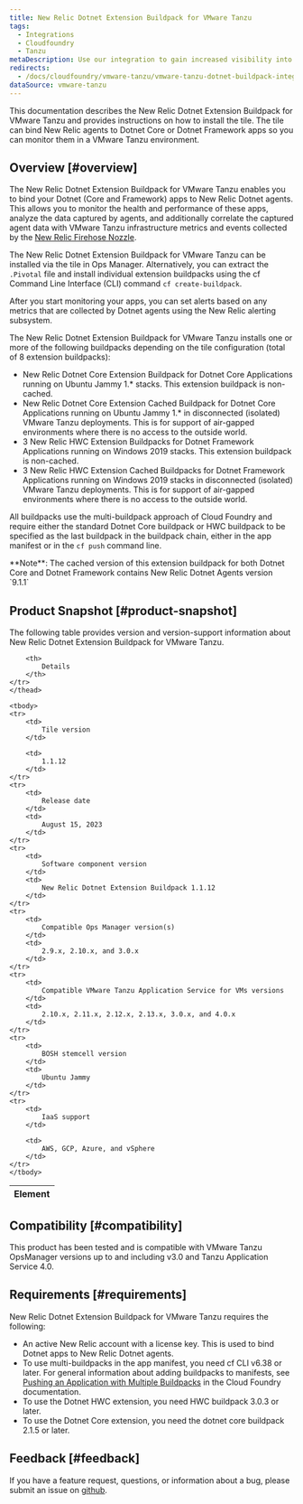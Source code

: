 ```yaml
---
title: New Relic Dotnet Extension Buildpack for VMware Tanzu
tags:
  - Integrations
  - Cloudfoundry
  - Tanzu
metaDescription: Use our integration to gain increased visibility into the performance of your VMware Tanzu environment.
redirects:
  - /docs/cloudfoundry/vmware-tanzu/vmware-tanzu-dotnet-buildpack-integration
dataSource: vmware-tanzu
---
```




This documentation describes the New Relic Dotnet Extension Buildpack for VMware Tanzu and provides instructions on how to install the tile.
The tile can bind New Relic agents to Dotnet Core or Dotnet Framework apps so you can monitor them in a VMware Tanzu environment.

## Overview [#overview]

The New Relic Dotnet Extension Buildpack for VMware Tanzu enables you to bind your Dotnet (Core and Framework)
apps to New Relic Dotnet agents. This allows you to monitor the health and performance of these apps,
analyze the data captured by agents, and additionally correlate the captured agent data with
VMware Tanzu infrastructure metrics and events collected by the [New Relic Firehose Nozzle](https://network.pivotal.io/products/nr-firehose-nozzle/).

The New Relic Dotnet Extension Buildpack for VMware Tanzu can be installed via the tile in Ops Manager.
Alternatively, you can extract the `.Pivotal` file and install individual extension buildpacks using the cf Command Line Interface (CLI) command `cf create-buildpack`.

After you start monitoring your apps, you can set alerts based on any metrics that are collected by Dotnet agents using the New Relic alerting subsystem.

The New Relic Dotnet Extension Buildpack for VMware Tanzu installs one or more of the following buildpacks depending on the tile configuration (total of 8 extension buildpacks):

* New Relic Dotnet Core Extension Buildpack for Dotnet Core Applications running on Ubuntu Jammy 1.* stacks. This extension buildpack is non-cached.
* New Relic Dotnet Core Extension Cached Buildpack for Dotnet Core Applications running on Ubuntu Jammy 1.* in disconnected (isolated) VMware Tanzu deployments. This is for support of air-gapped environments where there is no access to the outside world.
* 3 New Relic HWC Extension Buildpacks for Dotnet Framework Applications running on Windows 2019 stacks. This extension buildpack is non-cached.
* 3 New Relic HWC Extension Cached Buildpacks for Dotnet Framework Applications running on Windows 2019 stacks in disconnected (isolated) VMware Tanzu deployments. This is for support of air-gapped environments where there is no access to the outside world.

All buildpacks use the multi-buildpack approach of Cloud Foundry and require either the standard Dotnet Core buildpack or HWC buildpack to be specified as the last buildpack in the buildpack chain, either in the app manifest or in the `cf push` command line.

<Callout variant="important">
    **Note**: The cached version of this extension buildpack for both Dotnet Core and Dotnet Framework contains New Relic Dotnet Agents version `9.1.1`
</Callout>

## Product Snapshot [#product-snapshot]

The following table provides version and version-support information about New Relic Dotnet Extension Buildpack for VMware Tanzu.

<table>
    <thead>
    <tr>
        <th>
            Element
        </th>

        <th>
            Details
        </th>
    </tr>
    </thead>

    <tbody>
    <tr>
        <td>
            Tile version
        </td>

        <td>
            1.1.12
        </td>
    </tr>
    <tr>
        <td>
            Release date
        </td>
        <td>
            August 15, 2023
        </td>
    </tr>
    <tr>
        <td>
            Software component version
        </td>
        <td>
            New Relic Dotnet Extension Buildpack 1.1.12
        </td>
    </tr>
    <tr>
        <td>
            Compatible Ops Manager version(s)
        </td>
        <td>
            2.9.x, 2.10.x, and 3.0.x
        </td>
    </tr>
    <tr>
        <td>
            Compatible VMware Tanzu Application Service for VMs versions
        </td>
        <td>
            2.10.x, 2.11.x, 2.12.x, 2.13.x, 3.0.x, and 4.0.x
        </td>
    </tr>
    <tr>
        <td>
            BOSH stemcell version
        </td>
        <td>
            Ubuntu Jammy
        </td>
    </tr>
    <tr>
        <td>
            IaaS support
        </td>

        <td>
            AWS, GCP, Azure, and vSphere
        </td>
    </tr>
    </tbody>
</table>

## Compatibility [#compatibility]

This product has been tested and is compatible with VMware Tanzu OpsManager versions up to and including v3.0 and
Tanzu Application Service 4.0.

## Requirements [#requirements]

New Relic Dotnet Extension Buildpack for VMware Tanzu requires the following:
* An active New Relic account with a license key. This is used to bind Dotnet apps to New Relic Dotnet agents.
* To use multi-buildpacks in the app manifest, you need cf CLI v6.38 or later.
For general information about adding buildpacks to manifests, see [Pushing an Application with Multiple Buildpacks](https://docs.pivotal.io/application-service/buildpacks/use-multiple-buildpacks.html) in the Cloud Foundry documentation.
* To use the Dotnet HWC extension, you need HWC buildpack 3.0.3 or later.
* To use the Dotnet Core extension, you need the dotnet core buildpack 2.1.5 or later.


## Feedback [#feedback]

If you have a feature request, questions, or information about a bug, please submit an issue on [github](https://github.com/newrelic/newrelic-dotnet-buildpack-tile/issues).
